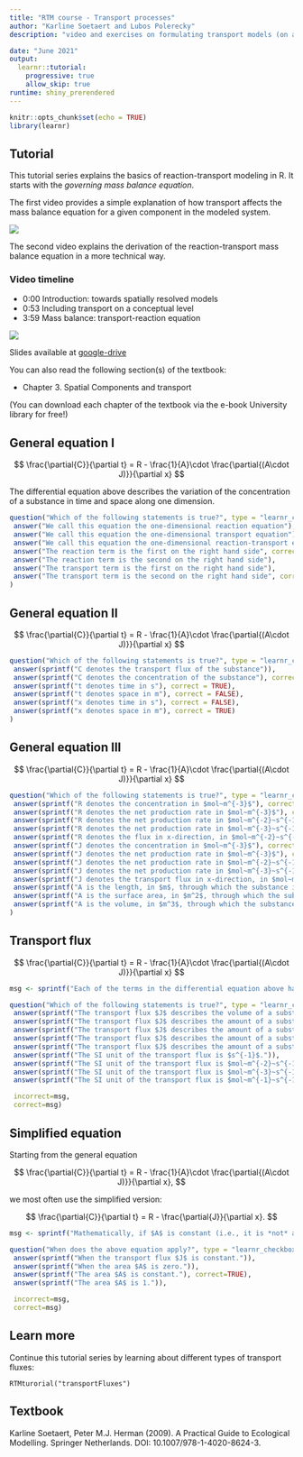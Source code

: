 ```yaml
---
title: "RTM course - Transport processes"
author: "Karline Soetaert and Lubos Polerecky"
description: "video and exercises on formulating transport models (on a conceptual level)"

date: "June 2021"
output: 
  learnr::tutorial:
    progressive: true
    allow_skip: true
runtime: shiny_prerendered
---
```


```r
knitr::opts_chunk$set(echo = TRUE)
library(learnr)
```

## Tutorial

This tutorial series explains the basics of reaction-transport modeling in R. It starts with the *governing mass balance equation*. 

The first video provides a simple explanation of how transport affects the mass balance equation for a given component in the modeled system.

![](https://www.youtube.com/watch?v=JghYa733hn4)

The second video explains the derivation of the reaction-transport mass balance equation in a more technical way.

### Video timeline
* 0:00 Introduction: towards spatially resolved models
* 0:53 Including transport on a conceptual level
* 3:59 Mass balance: transport-reaction equation

![](https://www.youtube.com/watch?v=4ZwKZiobm0Y&list=PLx8PHcDdmF-uD1Pr07TU9SzlhlGpfrxqn&index=10)

Slides available at <a href="https://drive.google.com/drive/folders/1Bys0-xzXLCpFpWhD-HrH6jDKOyl8iJMd" target="_blank">google-drive</a>

You can also read the following section(s) of the textbook:

* Chapter 3. Spatial Components and transport

(You can download each chapter of the textbook via the e-book University library for free!)

## General equation I

$$
\frac{\partial{C}}{\partial t} = R - \frac{1}{A}\cdot \frac{\partial{(A\cdot J)}}{\partial x}
$$

The differential equation above describes the variation of the concentration of a substance in time and space along one dimension. 


```r
question("Which of the following statements is true?", type = "learnr_checkbox",
 answer("We call this equation the one-dimensional reaction equation"),
 answer("We call this equation the one-dimensional transport equation"),
 answer("We call this equation the one-dimensional reaction-transport equation", correct=TRUE),
 answer("The reaction term is the first on the right hand side", correct=TRUE),  
 answer("The reaction term is the second on the right hand side"),  
 answer("The transport term is the first on the right hand side"),  
 answer("The transport term is the second on the right hand side", correct=TRUE)  
)
```

## General equation II

$$
\frac{\partial{C}}{\partial t} = R - \frac{1}{A}\cdot \frac{\partial{(A\cdot J)}}{\partial x}
$$

```r
question("Which of the following statements is true?", type = "learnr_checkbox",
 answer(sprintf("C denotes the transport flux of the substance")),
 answer(sprintf("C denotes the concentration of the substance"), correct = TRUE),
 answer(sprintf("t denotes time in s"), correct = TRUE),
 answer(sprintf("t denotes space in m"), correct = FALSE),
 answer(sprintf("x denotes time in s"), correct = FALSE),
 answer(sprintf("x denotes space in m"), correct = TRUE)
)  
```  

## General equation III

$$
\frac{\partial{C}}{\partial t} = R - \frac{1}{A}\cdot \frac{\partial{(A\cdot J)}}{\partial x}
$$


```r
question("Which of the following statements is true?", type = "learnr_checkbox",
 answer(sprintf("R denotes the concentration in $mol~m^{-3}$"), correct = FALSE),
 answer(sprintf("R denotes the net production rate in $mol~m^{-3}$"), correct = FALSE),
 answer(sprintf("R denotes the net production rate in $mol~m^{-2}~s^{-1}$"), correct = FALSE),
 answer(sprintf("R denotes the net production rate in $mol~m^{-3}~s^{-1}$"), correct = TRUE),
 answer(sprintf("R denotes the flux in x-direction, in $mol~m^{-2}~s^{-1}$"), correct = FALSE),
 answer(sprintf("J denotes the concentration in $mol~m^{-3}$"), correct = FALSE),
 answer(sprintf("J denotes the net production rate in $mol~m^{-3}$"), correct = FALSE),
 answer(sprintf("J denotes the net production rate in $mol~m^{-2}~s^{-1}$"), correct = FALSE),
 answer(sprintf("J denotes the net production rate in $mol~m^{-3}~s^{-1}$"), correct = FALSE),
 answer(sprintf("J denotes the transport flux in x-direction, in $mol~m^{-2}~s^{-1}$"), correct = TRUE),
 answer(sprintf("A is the length, in $m$, through which the substance is transported"), correct = FALSE),
 answer(sprintf("A is the surface area, in $m^2$, through which the substance is transported"), correct = TRUE),
 answer(sprintf("A is the volume, in $m^3$, through which the substance is transported"), correct = FALSE)
)  
```  

## Transport flux

$$
\frac{\partial{C}}{\partial t} = R - \frac{1}{A}\cdot \frac{\partial{(A\cdot J)}}{\partial x}
$$

```r
msg <- sprintf("Each of the terms in the differential equation above has a SI unit of $mol~m^{-3}~s^{-1}$, as the SI unit of the concentration, C, is $mol~m^{-3}$, and the SI unit of time, $t$, is $s$ (second). The flux J in the second term on the right therefore has to have the unit of $mol~m^{-2}~s^{-1}$, because the units of $A$ cancel out and the unit of $x$ is $m$ (meter).")

question("Which of the following statements is true?", type = "learnr_checkbox",
 answer(sprintf("The transport flux $J$ describes the volume of a substance transported per unit time.")),
 answer(sprintf("The transport flux $J$ describes the amount of a substance transported per unit time.")),
 answer(sprintf("The transport flux $J$ describes the amount of a substance transported per unit area per unit time."), correct=TRUE),
 answer(sprintf("The transport flux $J$ describes the amount of a substance transported per unit volume per unit time.")),
 answer(sprintf("The transport flux $J$ describes the amount of a substance transported per unit length per unit time.")),
 answer(sprintf("The SI unit of the transport flux is $s^{-1}$.")),  
 answer(sprintf("The SI unit of the transport flux is $mol~m^{-2}~s^{-1}$."), correct=TRUE),
 answer(sprintf("The SI unit of the transport flux is $mol~m^{-3}~s^{-1}$.")),
 answer(sprintf("The SI unit of the transport flux is $mol~m^{-1}~s^{-1}$.")),  

 incorrect=msg,
 correct=msg)
```

## Simplified equation

Starting from the general equation

$$
\frac{\partial{C}}{\partial t} = R - \frac{1}{A}\cdot \frac{\partial{(A\cdot J)}}{\partial x},
$$

we most often use the simplified version:

$$
\frac{\partial{C}}{\partial t} = R - \frac{\partial{J}}{\partial x}.
$$
```r
msg <- sprintf("Mathematically, if $A$ is constant (i.e., it is *not* a function of $x$), it can be taken out of the derivative of the general equation. This yields the second - simplified - equation.")

question("When does the above equation apply?", type = "learnr_checkbox",
 answer(sprintf("When the transport flux $J$ is constant.")),
 answer(sprintf("When the area $A$ is zero.")),
 answer(sprintf("The area $A$ is constant."), correct=TRUE),
 answer(sprintf("The area $A$ is 1.")),

 incorrect=msg,
 correct=msg)
```

## Learn more

Continue this tutorial series by learning about different types of transport fluxes:

```
RTMturorial("transportFluxes")
```

## Textbook

Karline Soetaert, Peter M.J. Herman (2009). A Practical Guide to Ecological Modelling. Springer Netherlands. DOI: 10.1007/978-1-4020-8624-3.
